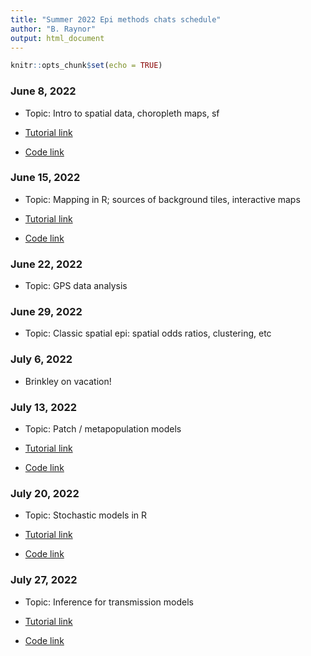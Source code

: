 ```yaml
---
title: "Summer 2022 Epi methods chats schedule"
author: "B. Raynor"
output: html_document
---
```


```r
knitr::opts_chunk$set(echo = TRUE)
```

### June 8, 2022  

+ Topic: Intro to spatial data, choropleth maps, sf

+ [Tutorial link](https://rpubs.com/bhraynor/Tutorial1_ChoroplethMaps)

+ [Code link](https://github.com/bhraynor/epi_tutorial_library/tree/main/Spatial)

### June 15, 2022  

+ Topic: Mapping in R; sources of background tiles, interactive maps

+ [Tutorial link]()

+ [Code link]()

### June 22, 2022
  
+ Topic: GPS data analysis

### June 29, 2022  

+ Topic: Classic spatial epi: spatial odds ratios, clustering, etc

### July 6, 2022

+ Brinkley on vacation! 

### July 13, 2022  

+ Topic: Patch / metapopulation models

+ [Tutorial link]()

+ [Code link]()

### July 20, 2022

+ Topic: Stochastic models in R

+ [Tutorial link]()

+ [Code link]()

### July 27, 2022

+ Topic: Inference for transmission models

+ [Tutorial link]()

+ [Code link]()